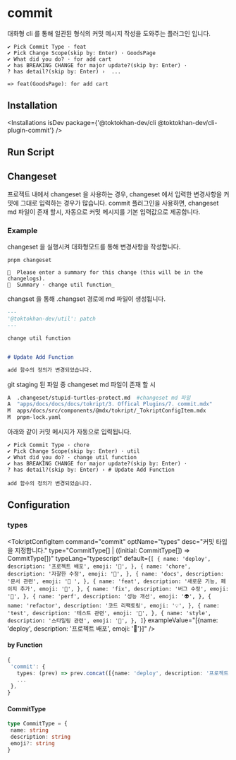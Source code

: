 


# commit 

<DocIcons 
   github="https://github.com/TOKTOKHAN-DEV/toktokhan-dev/tree/main/packages/cli-plugins/commit" 
   npm="https://www.npmjs.com/package/@toktokhan-dev/cli-plugin-commit" 
   doc="/docs/cli-plugin-commit"
   />


대화형 cli 를 통해 일관된 형식의 커밋 메시지 작성을 도와주는 플러그인 입니다.

```
✔ Pick Commit Type · feat
✔ Pick Change Scope(skip by: Enter) · GoodsPage
✔ What did you do? · for add cart
✔ has BREAKING CHANGE for major update?(skip by: Enter) · 
? has detail?(skip by: Enter) ›  ...

=> feat(GoodsPage): for add cart
```



## Installation

<Installations
  isDev
  package={'@toktokhan-dev/cli @toktokhan-dev/cli-plugin-commit'}
/>

## Run Script

<TokriptRunScript cmd="commit"/>

## Changeset

프로젝트 내에서 changeset 을 사용하는 경우, changeset 에서 입력한 변경사항을 커밋에 그대로 입력하는 경우가 많습니다.
commit 플러그인을 사용하면, changeset md 파일이 존재 할시, 자동으로 커밋 메시지를 기본 입력값으로 제공합니다.

### Example

changeset 을 실행시켜 대화형모드를 통해 변경사항을 작성합니다.
```
pnpm changeset

🦋  Please enter a summary for this change (this will be in the changelogs).
🦋  Summary · change util function_
```

changset 을 통해 .changset 경로에 md 파일이 생성됩니다.
```markdown title=".changeset/stupid-turtles-protect.md"
---
'@toktokhan-dev/util': patch
---

change util function


# Update Add Function

add 함수의 정의가 변경되었습니다.
```

git staging 된 파일 중 changeset md 파일이 존재 할 시

```bash
A  .changeset/stupid-turtles-protect.md  #changeset md 파일
A  "apps/docs/docs/docs/tokript/3. Offical Plugins/7. commit.mdx"
M  apps/docs/src/components/@mdx/tokript/_TokriptConfigItem.mdx
M  pnpm-lock.yaml
```

아래와 같이 커밋 메시지가 자동으로 입력됩니다.
```
✔ Pick Commit Type · chore
✔ Pick Change Scope(skip by: Enter) · util
✔ What did you do? · change util function
✔ has BREAKING CHANGE for major update?(skip by: Enter) · 
? has detail?(skip by: Enter) › # Update Add Function

add 함수의 정의가 변경되었습니다.
```


## Configuration

<TokriptConfigExample cmd="commit" exportedName="commit" packageName="@toktokhan-dev/cli-plugin-commit"/>

### types

<TokriptConfigItem
    command="commit"
    optName="types"
    desc="커밋 타입을 지정합니다."
    type="CommitType[] | ((initial: CommitType[]) => CommitType[])" 
    typeLang="typescript"
    default={`
[
  {
    name: 'deploy',
    description: '프로젝트 배포',
    emoji: '🚀',
  },
  {
    name: 'chore',
    description: '자잘한 수정',
    emoji: '🤖',
  },
  {
    name: 'docs',
    description: '문서 관련',
    emoji: '📝 ',
  },
  {
    name: 'feat',
    description: '새로운 기능, 페이지 추가',
    emoji: '🎸',
  },
  {
    name: 'fix',
    description: '버그 수정',
    emoji: '🐛',
  },
  {
    name: 'perf',
    description: '성능 개선',
    emoji: '👽',
  },
  {
    name: 'refactor',
    description: '코드 리팩토링',
    emoji: '💡',
  },
  {
    name: 'test',
    description: '테스트 관련',
    emoji: '💍',
  },
  {
    name: 'style',
    description: '스타일링 관련',
    emoji: '🎨',
  },
]
    `} 
    exampleValue="[{name: 'deploy', description: '프로젝트 배포', emoji: '🚀'}]"
 />

#### by Function
 ```ts
{
  'commit': {
    types: (prev) => prev.concat([{name: 'deploy', description: '프로젝트 배포', emoji: '🚀'}]),
    ...
  },
}
```

#### CommitType
 ```ts
type CommitType = {
  name: string
  description: string
  emoji?: string
}
 ```

